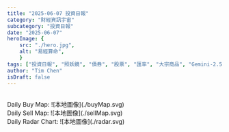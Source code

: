 ```yaml
---
title: "2025-06-07 投資日報"
category: "財經資訊宇宙"
subcategory: "投資日報"
date: "2025-06-07"
heroImage: {
    src: "./hero.jpg",
    alt: "易經算命",
    }
tags: ["投資日報", "照妖鏡", "債券", "股票", "匯率", "大宗商品", "Gemini-2.5 Pro"]
author: "Tim Chen"
isDraft: false
---
```

<br />
Daily Buy Map:
![本地圖像](./buyMap.svg)
<br />
Daily Sell Map:
![本地圖像](./sellMap.svg)
<br />
Daily Radar Chart:
![本地圖像](./radar.svg)
<br />
